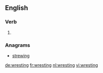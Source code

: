 ==English==

===Verb===
{{head|en}}

# {{present participle of|wrest}}

===Anagrams===
* [[strewing#English|strewing]]

[[de:wresting]]
[[fr:wresting]]
[[nl:wresting]]
[[vi:wresting]]